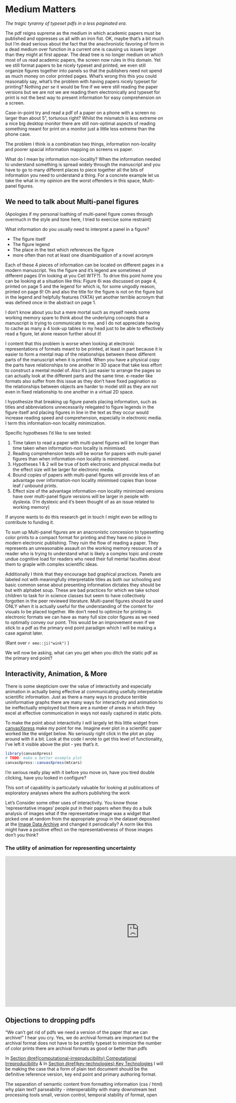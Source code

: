 # Medium Matters

*The tragic tyranny of typeset pdfs in a less paginated era.*

The pdf reigns supreme as the medium in which academic papers must be published and oppresses us all with an iron fist.
OK, maybe that's a bit much but I'm dead serious about the fact that the anachronistic favoring of form in a dead medium over function in a current one is causing us issues larger than they might at first appear.
The dead tree is no longer medium on which most of us read academic papers, the screen now rules in this domain.
Yet we still format papers to be nicely typeset and printed, we even still organize figures together into panels so that the publishers need not spend as much money on color printed pages. 
What's wrong this this you could reasonably say, what's the problem with having papers nicely typeset for printing?
Nothing *per se* it would be fine if we were still reading the paper versions but we are not we are reading them electronically and typeset for print is not the best way to present information for easy comprehension on a screen.

Case-in-point try and read a pdf of a paper on a phone with a screen no larger than about 5", torturous right?
Whilst the mismatch is less extreme on a nice big desktop monitor there are still non-optimal aspects of reading something meant for print on a monitor just a little less extreme than the phone case.

The problem I think is a combination two things, information non-locality and poorer spacial information mapping on screens vs paper.

What do I mean by information non-locality?
When the information needed to understand something is spread widely through the manuscript and you have to go to many different places to piece together all the bits of information you need to understand a thing.
For a concrete example let us take the what in my opinion are the worst offenders in this space, Multi-panel figures.

## We need to talk about Multi-panel figures

(Apologies if my personal loathing of multi-panel figure comes through overmuch in the style and tone here, I tried to exercise some restraint)

What information do you usually need to interpret a panel in a figure?

- The figure itself
- The figure legend
- The place in the text which references the figure
- more often than not at least one disambiguation of a novel acronym

Each of these 4 pieces of information can be located on different pages in a modern manuscript.
Yes the figure and it's legend are sometimes of different pages (I'm looking at you Cell WTF?).
To drive this point home you can be looking at a situation like this:
Figure 6i was discussed on page 4, printed on page 5 and the legend for which is, for some ungodly reason, printed on page 6!
Oh and also the title for the figure is not on the figure but in the legend and helpfully features (YATA) yet another terrible acronym that was defined once in the abstract on page 1.

I don't know about you but a mere mortal such as myself needs some working memory spare to think about the underlying concepts that a manuscript is trying to communicate to me, and I do not appreciate having to cache as many a 4 look-up tables in my head just to be able to effectively read a figure, let alone reason further about it! 

I content that this problem is worse when looking at electronic representations of formats meant to be printed, at least in part because it is easier to form a mental map of the relationships between these different parts of the manuscript when it is printed.
When you have a physical copy the parts have relationships to one another in 3D space that take less effort to construct a mental model of.
Also it's just easier to arrange the pages so can actually look at the different parts and the same time.
e-reader like formats also suffer from this issue as they don't have fixed pagination so the relationships between objects are harder to model still as they are not even in fixed relationship to one another in a virtual 2D space.

I hypothesize that breaking up figure panels placing information, such as titles and abbreviations unnecessarily relegated to figure legends in the figure itself and placing figures in line in the text as they occur would increase reading speed and comprehension, especially in electronic media. I term this information-non locality minimization.

Specific hypotheses I'd like to see tested:

1. Time taken to read a paper with multi-panel figures will be longer than time taken when information-non locality is minimised.
2. Reading comprehension tests will be worse for papers with multi-panel figures than when information-non locality is minimised.
3. Hypotheses 1 & 2 will be true of both electronic and physical media but the effect size will be larger for electronic media.
4. Bound copies of papers with multi-panel figures will provide less of an advantage over information-non locality minimised copies than loose leaf / unbound prints.
5. Effect size of the advantage information-non locality minimized versions have over multi-panel figure versions will be larger in people with dyslexia. (I'm dyslexic and it's been thought of as an issue related to working memory)

If anyone wants to do this research get in touch I might even be willing to contribute to funding it.

To sum up Multi-panel figures are an anacronistic concession to typesetting color prints to a compact format for printing and they have no place in modern electronic publishing. 
They ruin the flow of reading a paper.
They represents an unreasonable assault on the working memory resources of a reader who is trying to understand what is likely a complex topic and create undue cognitive load for readers who need their full mental faculties about them to graple with complex scientific ideas.

Additionally I think that they encourage bad graphical practices.
Panels are labeled not with meaningfully interpretable titles as both our schooling and basic common sense about presenting information dictates they should be but with alphabet soup. 
These are bad practices for which we take school children to task for in science classes but seem to have collectively forgotten in the peer reviewed literature.
Multi-panel figures should be used ONLY when it is actually useful for the understanding of the content for visuals to be placed together.
We don't need to optimize for printing in electronic formats we can have as many full size color figures as we need to optimally convey our point.
This would be an improvement even if we stick to a pdf as the primary end point paradigm which I will be making a case against later.

(Rant over `r emo::ji("wink")` )

We will now be asking, what can you get when you ditch the static pdf as the primary end point?

## Interactivity, Animation, & More

There is some skepticism over the value of interactivity and especially animation in actually being effective at communicating usefully interpetable scientific information.
Just as there a many ways to produce terrible uninformative graphs there are many ways for interactivity and animation to be ineffectually employed but there are a number of areas in which they excel at effective communication in ways not easily captured in static plots.

To make the point about interactivity I will largely let this little widget from [canvasXpress](https://canvasxpress.org/) make my point for me.
Imagine ever plot in a scientific paper worked like the widget below.
No seriously right click in the plot an play around with it a bit.
Look at the code I wrote to get this level of functionality, I've left it visible above the plot - yes that's it.

```r
library(canvasXpress)
# TODO: make a better example plot
canvasXpress::canvasXpress(mtcars)
```

I'm serious really play with it before you move on, have you tired double clicking, have you looked in configure?

This sort of capability is particularly valuable for looking at publications of exploratory analyses where the authors publishing the work 

Let's Consider some other uses of interactivity.
You know those 'representative images' people put in their papers when they do a bulk analysis of images what if the representative image was a widget that picked one at random from the appropriate group in the dataset deposited at the [Image Data Archive](https://idr.openmicroscopy.org/) and changed it periodically?
A norm like this might have a positive effect on the representativeness of those images don't you think?


### The utility of animation for representing uncertainty

<iframe width="848" height="477" src="https://www.youtube-nocookie.com/embed/SjYwhku2si0" title="YouTube video player" frameborder="0" allow="accelerometer; clipboard-write; encrypted-media; gyroscope; picture-in-picture" allowfullscreen></iframe>

## Objections to dropping pdfs

"We can't get rid of pdfs we need a version of the paper that we can archive!" I hear you cry.
Yes, we do archival formats are important but
the archival format does not have to be prettily typeset to minimize the number of color prints
there are archival formats as good or better than pdfs



In [Section \@ref(computational-irreproducibility) Computational Irreproducibility](#computational-irreproducibility) & 
In [Section \@ref(key-technologies) Key Technologies](#key-technologies) I will be making the case that a form of plain text document should be the definitive reference version, key end point and primary authoring format.

The separation of semantic content from formatting information (css / html)
why plain text? parseability - interoperability with many downstream text processing tools small, version control, temporal stability of format, open
